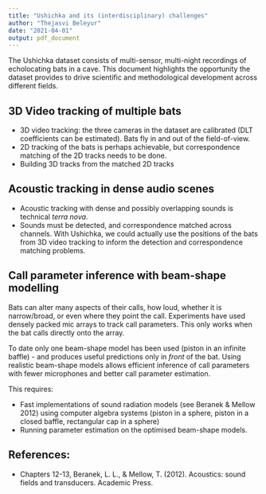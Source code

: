 ```yaml
---
title: "Ushichka and its (interdisciplinary) challenges"
author: "Thejasvi Beleyur"
date: "2021-04-01"
output: pdf_document
---
```


The Ushichka dataset consists of multi-sensor, multi-night recordings of 
echolocating bats in a cave. This document highlights the opportunity the 
dataset provides to drive scientific and methodological development across
different fields. 

## 3D Video tracking of multiple bats

* 3D video tracking: the three cameras in the dataset are calibrated
(DLT coefficients can be estimated). Bats fly in and out of the field-of-view.
* 2D tracking of the bats is perhaps achievable, but correspondence matching of
the 2D tracks needs to be done. 
* Building 3D tracks from the matched 2D tracks 

## Acoustic tracking in dense audio scenes

* Acoustic tracking with dense and possibly overlapping sounds is technical *terra nova*. 
* Sounds must be detected, and correspondence matched across channels. With Ushichka, we could
actually use the positions of the bats from 3D video tracking to inform the detection and 
correspondence matching problems. 

## Call parameter inference with beam-shape modelling
Bats can alter many aspects of their calls, how loud, whether it is narrow/broad, or even where they point the call. Experiments have used densely packed mic arrays to track call parameters. This only works when 
the bat calls directly onto the array. 

To date only one beam-shape model has been used (piston in an infinite baffle) - and produces useful predictions only in  *front* of the bat. Using  realistic beam-shape models allows efficient inference of call parameters with fewer microphones and better call parameter estimation. 

This requires:

  * Fast implementations of sound radiation models (see Beranek & Mellow 2012) using computer algebra systems (piston in a sphere, piston in a closed baffle, rectangular cap in a sphere)
  * Running parameter estimation on the optimised beam-shape models.

## References:
* Chapters 12-13, Beranek, L. L., & Mellow, T. (2012). Acoustics: sound fields and transducers. Academic Press.

